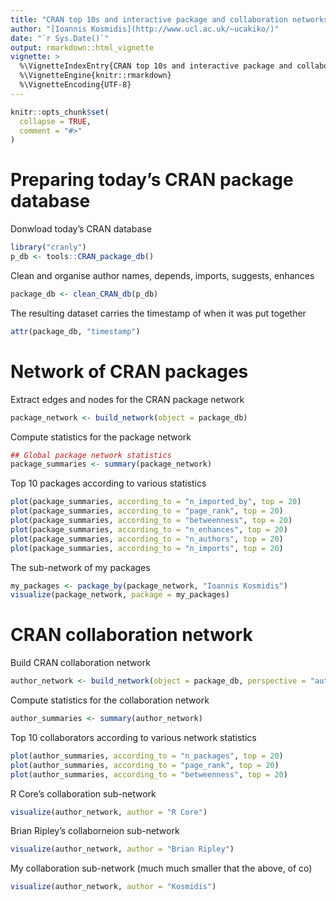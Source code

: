 ```yaml
---
title: "CRAN top 10s and interactive package and collaboration networks"
author: "[Ioannis Kosmidis](http://www.ucl.ac.uk/~ucakiko/)"
date: "`r Sys.Date()`"
output: rmarkdown::html_vignette
vignette: >
  %\VignetteIndexEntry{CRAN top 10s and interactive package and collaboration networks}
  %\VignetteEngine{knitr::rmarkdown}
  %\VignetteEncoding{UTF-8}
---
```


```r
knitr::opts_chunk$set(
  collapse = TRUE,
  comment = "#>"
)
```

# Preparing today's CRAN package database

Donwload today's CRAN database
```r
library("cranly")
p_db <- tools::CRAN_package_db()
```

Clean and organise author names, depends, imports, suggests, enhances
```r
package_db <- clean_CRAN_db(p_db)
```

The resulting dataset carries the timestamp of when it was put together
```r
attr(package_db, "timestamp")
```

# Network of CRAN packages

Extract edges and nodes for the CRAN package network
```r
package_network <- build_network(object = package_db)
```

Compute statistics for the package network
```r
## Global package network statistics
package_summaries <- summary(package_network)
```

Top 10 packages according to various statistics
```r
plot(package_summaries, according_to = "n_imported_by", top = 20)
plot(package_summaries, according_to = "page_rank", top = 20)
plot(package_summaries, according_to = "betweenness", top = 20)
plot(package_summaries, according_to = "n_enhances", top = 20)
plot(package_summaries, according_to = "n_authors", top = 20)
plot(package_summaries, according_to = "n_imports", top = 20)
```

The sub-network of my packages
```r
my_packages <- package_by(package_network, "Ioannis Kosmidis")
visualize(package_network, package = my_packages)
```

# CRAN collaboration network

Build CRAN collaboration network
```r
author_network <- build_network(object = package_db, perspective = "author")
```

Compute statistics for the collaboration network
```r
author_summaries <- summary(author_network)
```

Top 10 collaborators according to various network statistics
```r
plot(author_summaries, according_to = "n_packages", top = 20)
plot(author_summaries, according_to = "page_rank", top = 20)
plot(author_summaries, according_to = "betweenness", top = 20)
```

R Core's collaboration sub-network
```r
visualize(author_network, author = "R Core")
```
Brian Ripley's collaborneion sub-network
```r
visualize(author_network, author = "Brian Ripley")
```
My collaboration sub-network (much much smaller that the above, of co)
```r
visualize(author_network, author = "Kosmidis")
```

